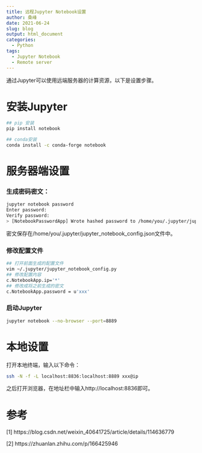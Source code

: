 ```yaml
---
title: 远程Jupyter Notebook设置
author: 桑峰
date: 2021-06-24
slug: blog
output: html_document
categories:
  - Python
tags:
  - Jupyter Notebook
  - Remote server
---
```


通过Jupyter可以使用远端服务器的计算资源，以下是设置步骤。

# 安装Jupyter

```bash
## pip 安装
pip install notebook

## conda安装
conda install -c conda-forge notebook
```

# 服务器端设置

### 生成密码密文：

```bash
jupyter notebook password
Enter password:  
Verify password: 
> [NotebookPasswordApp] Wrote hashed password to /home/you/.jupyter/jupyter_notebook_config.json
```

密文保存在/home/you/.jupyter/jupyter_notebook_config.json文件中。

### 修改配置文件

```bash
## 打开前面生成的配置文件
vim ~/.jupyter/jupyter_notebook_config.py
## 修改配置内容
c.NotebookApp.ip='*'
## 修改成将之前生成的密文
c.NotebookApp.password = u'xxx'
```

### 启动Jupyter

```bash
jupyter notebook --no-browser --port=8889
```

# 本地设置

打开本地终端，输入以下命令：

```bash
ssh -N -f -L localhost:8836:localhost:8889 xxx@ip
```

之后打开浏览器，在地址栏中输入http://localhost:8836即可。

# 参考

[1] https://blog.csdn.net/weixin_40641725/article/details/114636779

[2] https://zhuanlan.zhihu.com/p/166425946